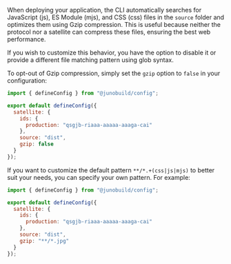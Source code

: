 When deploying your application, the CLI automatically searches for JavaScript (js), ES Module (mjs), and CSS (css) files in the `source` folder and optimizes them using Gzip compression. This is useful because neither the protocol nor a satellite can compress these files, ensuring the best web performance.

If you wish to customize this behavior, you have the option to disable it or provide a different file matching pattern using glob syntax.

To opt-out of Gzip compression, simply set the `gzip` option to `false` in your configuration:

```javascript title="juno.config.js"
import { defineConfig } from "@junobuild/config";

export default defineConfig({
  satellite: {
    ids: {
      production: "qsgjb-riaaa-aaaaa-aaaga-cai"
    },
    source: "dist",
    gzip: false
  }
});
```

If you want to customize the default pattern `**/*.+(css|js|mjs)` to better suit your needs, you can specify your own pattern. For example:

```javascript title="juno.config.js"
import { defineConfig } from "@junobuild/config";

export default defineConfig({
  satellite: {
    ids: {
      production: "qsgjb-riaaa-aaaaa-aaaga-cai"
    },
    source: "dist",
    gzip: "**/*.jpg"
  }
});
```
